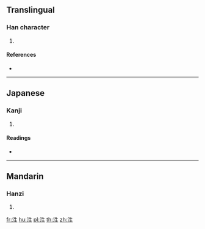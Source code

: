{{character info/new}}
==Translingual==

===Han character===
{{Han char|rn=85|rad=水|as=05|sn=8|four=35110|canj=EHQM|ids=⿰氵生}}

# {{defn|Han|sort=水05}}

====References====
* {{Han ref|kx=0618.060|dkj=17317|dj=1013.040|hdz=31587.060|uh=6CE9|ud=27881|bh=CD4E|bd=52558}}

----

==Japanese==

===Kanji===
{{ja-kanji|grade=|rs=水05}}

# {{defn|lang=ja|sort=水05}}

====Readings====
* {{ja-readings|on=[[そう]] (sō), [[しょう]] (shō)|kun=[[みなぎる]] (minagiru)}}

----

==Mandarin==

===Hanzi===
{{cmn-hanzi|pin=[[shēng]] ([[sheng1]])|wg=sheng<sup>1</sup>}}

# {{defn|lang=cmn|sort=水05}}

[[fr:泩]]
[[hu:泩]]
[[pl:泩]]
[[th:泩]]
[[zh:泩]]